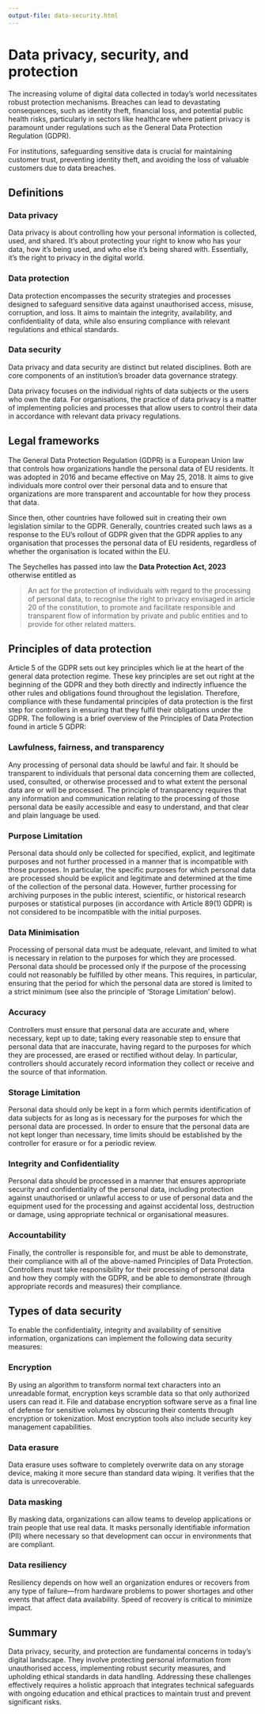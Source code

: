 ```yaml
---
output-file: data-security.html
---
```


# Data privacy, security, and protection {#sec-data-security}

The increasing volume of digital data collected in today's world necessitates robust protection mechanisms. Breaches can lead to devastating consequences, such as identity theft, financial loss, and potential public health risks, particularly in sectors like healthcare where patient privacy is paramount under regulations such as the General Data Protection Regulation (GDPR).

For institutions, safeguarding sensitive data is crucial for maintaining customer trust, preventing identity theft, and avoiding the loss of valuable customers due to data breaches.


## Definitions {#sec-data-security-definitions}

### Data privacy

Data privacy is about controlling how your personal information is collected, used, and shared. It's about protecting your right to know who has your data, how it's being used, and who else it's being shared with. Essentially, it's the right to privacy in the digital world.

### Data protection

Data protection encompasses the security strategies and processes designed to safeguard sensitive data against unauthorised access, misuse, corruption, and loss. It aims to maintain the integrity, availability, and confidentiality of data, while also ensuring compliance with relevant regulations and ethical standards.

### Data security

Data privacy and data security are distinct but related disciplines. Both are core components of an institution's broader data governance strategy.

Data privacy focuses on the individual rights of data subjects or the users who own the data. For organisations, the practice of data privacy is a matter of implementing policies and processes that allow users to control their data in accordance with relevant data privacy regulations.

## Legal frameworks {#sec-data-security-legal-frameworks}

The General Data Protection Regulation (GDPR) is a European Union law that controls how organizations handle the personal data of EU residents. It was adopted in 2016 and became effective on May 25, 2018. It aims to give individuals more control over their personal data and to ensure that organizations are more transparent and accountable for how they process that data.

Since then, other countries have followed suit in creating their own legislation similar to the GDPR. Generally, countries created such laws as a response to the EU's rollout of GDPR given that the GDPR applies to any organisation that processes the personal data of EU residents, regardless of whether the organisation is located within the EU.

The Seychelles has passed into law the **Data Protection Act, 2023** otherwise entitled as 

> An act for the protection of individuals with regard to the processing of personal data, to recognise the right to privacy envisaged in article 20 of the constitution, to promote and facilitate responsible and transparent flow of information by private and public entities and to provide for other related matters.


## Principles of data protection {#sec-data-security-principles}

Article 5 of the GDPR sets out key principles which lie at the heart of the general data protection regime. These key principles are set out right at the beginning of the GDPR and they both directly and indirectly influence the other rules and obligations found throughout the legislation. Therefore, compliance with these fundamental principles of data protection is the first step for controllers in ensuring that they fulfil their obligations under the GDPR. The following is a brief overview of the Principles of Data Protection found in article 5 GDPR:

### Lawfulness, fairness, and transparency

Any processing of personal data should be lawful and fair. It should be transparent to individuals that personal data concerning them are collected, used, consulted, or otherwise processed and to what extent the personal data are or will be processed. The principle of transparency requires that any information and communication relating to the processing of those personal data be easily accessible and easy to understand, and that clear and plain language be used.

### Purpose Limitation

Personal data should only be collected for specified, explicit, and legitimate purposes and not further processed in a manner that is incompatible with those purposes. In particular, the specific purposes for which personal data are processed should be explicit and legitimate and determined at the time of the collection of the personal data. However, further processing for archiving purposes in the public interest, scientific, or historical research purposes or statistical purposes (in accordance with Article 89(1) GDPR) is not considered to be incompatible with the initial purposes.

### Data Minimisation

Processing of personal data must be adequate, relevant, and limited to what is necessary in relation to the purposes for which they are processed. Personal data should be processed only if the purpose of the processing could not reasonably be fulfilled by other means. This requires, in particular, ensuring that the period for which the personal data are stored is limited to a strict minimum (see also the principle of ‘Storage Limitation’ below).

### Accuracy

Controllers must ensure that personal data are accurate and, where necessary, kept up to date; taking every reasonable step to ensure that personal data that are inaccurate, having regard to the purposes for which they are processed, are erased or rectified without delay. In particular, controllers should accurately record information they collect or receive and the source of that information.

### Storage Limitation

Personal data should only be kept in a form which permits identification of data subjects for as long as is necessary for the purposes for which the personal data are processed. In order to ensure that the personal data are not kept longer than necessary, time limits should be established by the controller for erasure or for a periodic review.

### Integrity and Confidentiality

Personal data should be processed in a manner that ensures appropriate security and confidentiality of the personal data, including protection against unauthorised or unlawful access to or use of personal data and the equipment used for the processing and against accidental loss, destruction or damage, using appropriate technical or organisational measures.

### Accountability

Finally, the controller is responsible for, and must be able to demonstrate, their compliance with all of the above-named Principles of Data Protection. Controllers must take responsibility for their processing of personal data and how they comply with the GDPR, and be able to demonstrate (through appropriate records and measures) their compliance.

## Types of data security

To enable the confidentiality, integrity and availability of sensitive information, organizations can implement the following data security measures:

### Encryption

By using an algorithm to transform normal text characters into an unreadable format, encryption keys scramble data so that only authorized users can read it. File and database encryption software serve as a final line of defense for sensitive volumes by obscuring their contents through encryption or tokenization. Most encryption tools also include security key management capabilities.

### Data erasure

Data erasure uses software to completely overwrite data on any storage device, making it more secure than standard data wiping. It verifies that the data is unrecoverable.

### Data masking

By masking data, organizations can allow teams to develop applications or train people that use real data. It masks personally identifiable information (PII) where necessary so that development can occur in environments that are compliant.

### Data resiliency

Resiliency depends on how well an organization endures or recovers from any type of failure—from hardware problems to power shortages and other events that affect data availability. Speed of recovery is critical to minimize impact.
   
## Summary {#sec-data-security-summary}

Data privacy, security, and protection are fundamental concerns in today's digital landscape. They involve protecting personal information from unauthorised access, implementing robust security measures, and upholding ethical standards in data handling. Addressing these challenges effectively requires a holistic approach that integrates technical safeguards with ongoing education and ethical practices to maintain trust and prevent significant risks.

<br/>
<br/>